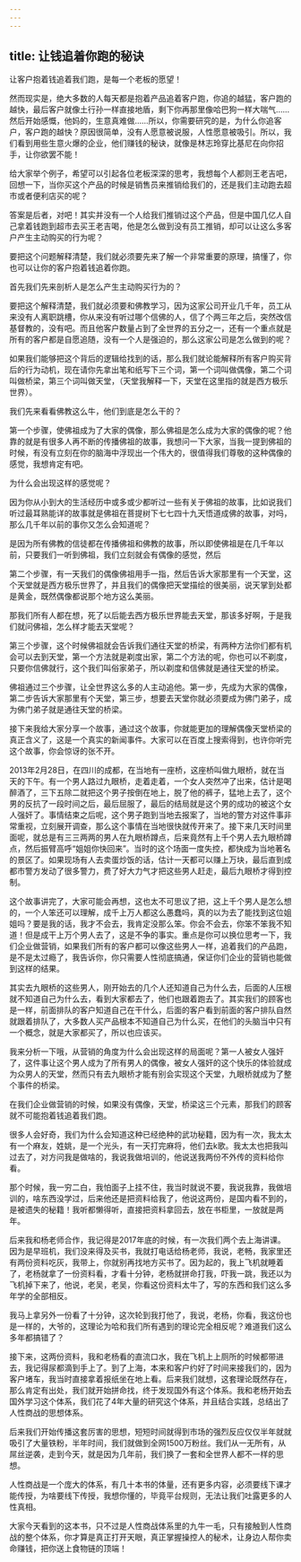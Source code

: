 ```yaml
---
---
---
```

title: 让钱追着你跑的秘诀
---



让客户抱着钱追着我们跑，是每一个老板的愿望！

然而现实是，绝大多数的人每天都是抱着产品追着客户跑，你追的越猛，客户跑的越快，最后客户就像土行孙一样直接地盾，剩下你再那里像哈巴狗一样大喘气……然后开始感慨，他妈的，生意真难做……所以，你需要研究的是，为什么你追客户，客户跑的越快？原因很简单，没有人愿意被说服，人性愿意被吸引。所以，我们看到用些生意火爆的企业，他们赚钱的秘诀，就像是林志玲穿比基尼在向你招手，让你欲罢不能！

给大家举个例子，希望可以引起各位老板深深的思考，我想每个人都则王老吉吧，回想一下，当你买这个产品的时候是销售员来推销给我们的，还是我们主动跑去超市或者便利店买的呢？

答案是后者，对吧！其实并没有一个人给我们推销过这个产品，但是中国几亿人自己拿着钱跑到超市去买王老吉喝，他是怎么做到没有员工推销，却可以让这么多客户产生主动购买的行为呢？

要把这个问题解释清楚，我们就必须要先来了解一个非常重要的原理，搞懂了，你也可以让你的客户抱着钱追着你跑。

首先我们先来剖析人是怎么产生主动购买行为的？

要把这个解释清楚，我们就必须要和佛教学习，因为这家公司开业几千年，员工从来没有人离职跳槽，你从来没有听过哪个信佛的人，信了个两三年之后，突然改信基督教的，没有吧。而且他客户数量占到了全世界的五分之一，还有一个重点就是所有的客户都是自愿追随，没有一个人是强迫的，那么这家公司是怎么做到的呢？

如果我们能够把这个背后的逻辑给找到的话，那么我们就论能解释所有客户购买背后的行为动机，现在请你先拿出笔和纸写下三个词，第一个词叫做偶像，第二个词叫做桥梁，第三个词叫做天堂，（天堂我解释一下，天堂在这里指的就是西方极乐世界）。

我们先来看看佛教这么牛，他们到底是怎么干的？

第一个步骤，使佛祖成为了大家的偶像，那么佛祖是怎么成为大家的偶像的呢？他靠的就是有很多人再不断的传播佛祖的故事，我想问一下大家，当我一提到佛祖的时候，有没有立刻在你的脑海中浮现出一个伟大的，很值得我们尊敬的这种偶像的感觉，我想肯定有吧。

为什么会出现这样的感觉呢？

因为你从小到大的生活经历中或多或少都听过一些有关于佛祖的故事，比如说我们听过最耳熟能详的故事就是佛祖在菩提树下七七四十九天悟道成佛的故事，对吗，那么几千年以前的事你又怎么会知道呢？

是因为所有佛教的信徒都在传播佛祖和佛教的故事，所以即使佛祖是在几千年以前，只要我们一听到佛祖，我们立刻就会有偶像的感觉，然后

第二个步骤，有一天我们的偶像佛祖用手一指，然后告诉大家那里有一个天堂，这个天堂就是西方极乐世界了，并且我们的偶像把天堂描绘的很美丽，说天掌到处都是黄金，既然偶像都说那个地方这么美丽。

那我们所有人都在想，死了以后能去西方极乐世界能去天堂，那该多好啊，于是我们就问佛祖，怎么样才能去天堂呢？

第三个步骤，这个时候佛祖就会告诉我们通往天堂的桥梁，有两种方法你们都有机会可以去到天堂，第一个方法就是剃度出家，第二个方法的呢，你也可以不剃度，只要你信佛就行，这个我们叫俗家弟子，所以剃度和信佛就是通往天堂的桥梁。

佛祖通过三个步骤，让全世界这么多的人主动追他。第一步，先成为大家的偶像，第二步告诉大家那里有个天堂，第三步，想要去天堂你就必须要成为佛门弟子，成为佛门弟子就是通往天堂的桥梁。

接下来我给大家分享一个故事，通过这个故事，你就能更加的理解偶像天堂桥梁的真正含义了，这是一个真实的新闻事件。大家可以在百度上搜索得到，也许你听完这个故事，你会惊讶的张不开。

2013年2月28日，在四川的成都，在当地有一座桥，这座桥叫做九眼桥，就在当天的下午。有一个男人路过九眼桥，走着走着，一个女人突然冲了出来，估计是喝醉酒了，三下五除二就把这个男子按倒在地上，脱了他的裤子，猛地上去了，这个男的反抗了一段时间之后，最后屈服了，最后的结局就是这个男的成功的被这个女人强奸了。事情结束之后呢，这个男子跑到当地去报案了，当地的警方对这件事非常重视，立刻展开调查，那么这个事情在当地很快就传开来了。接下来几天时间里面呢，就总是有三三两两的男人在九眼桥蹲点，后来竟然有上千个男人去九眼桥蹲点，然后振臂高呼“姐姐你快回来”。当时的这个场面一度失控，都快成为当地著名的景区了。如果现场有人去卖蛋炒饭的话，估计一天都可以赚上万块，最后直到成都市警方发动了很多警力，费了好大力气才把这些男人赶走，最后九眼桥才得到控制。

这个故事讲完了，大家可能会再想，这也太不可思议了把，这上千个男人是怎么想的，一个人笨还可以理解，成千上万人都这么愚蠢吗，真的以为去了能找到这位姐姐吗？要是我的话，我才不会去，我肯定没那么笨。你会不会去，你笨不笨我不知道！但是成干上万个男人去了，这是不争的事实。重点是你可以换位思考一下，我们企业做营销，如果我们所有的客户都可以像这些男人一样，追着我们的产品跑，是不是太过瘾了，我告诉你，你只需要人性彻底搞通，保证你们企业的营销也能做到这样的结果。

其实去九眼桥的这些男人，刚开始去的几个人还知道自己为什么去，后面的人压根就不知道自己为什么去，看到大家都去了，他们也跟着跑去了。其实我们的顾客也是一样，前面排队的客户知道自己在干什么，后面的客户看到前面的客户排队自然就跟着排队了，大多数人买产品根本不知道自己为什么买，在他们的头脑当中只有一个概念，就是大家都买了，所以也应该买。

我来分析一下哦，从营销的角度为什么会出现这样的局面呢？第一人被女人强奸了，这件事让这个男人成为了所有男人的偶像，被女人强奸的这个快乐的体验就成为众男人的天堂，然而只有去九眼桥才能有别会实现这个天堂，九眼桥就成为了整个事件的桥梁。

在我们企业做营销的时候，如果没有偶像，天堂，桥梁这三个元素，那我们的顾客就不可能抱着钱追着我们跑。

很多人会好奇，我们为什么会知道这种已经绝种的武功秘籍，因为有一次，我太太有一个麻友，姓姚，是一个光头，有一天打完麻将，他们去k歌。我太太也把我叫过去了，对方问我是做啥的，我说我做培训的，他说送我两份不外传的资料给你看。

那个时候，我一穷二白，我怕面子上挂不住，我当时就说不要，我说我靠，我做培训的，啥东西没学过，后来他还是把资料给我了，他说这两份，是国内看不到的，是被遗失的秘籍！我听都懒得听，直接把资料拿回去，放在书柜里，一放就是两年。

后来我和杨老师合作，我记得是2017年底的时候，有一次我们两个去上海讲课。因为是早班机，我们没来得及买书，我就打电话给杨老师，我说，老畅，我家里还有两份资料吃灰，我带上，你就别再找地方买书了。因为起的，我上飞机就睡着了，老杨就拿了一份资料看，才看十分钟，老杨就拼命打我，吓我一跳，我还以为飞机掉下来了，他说，老吴，老吴，你看这份资料太牛了，写的东西和我们这么多年学的全部相反。

我马上拿另外一份看了十分钟，这次轮到我打他了，我说，老杨，你看，我这份也是一样的，大爷的，这理论为哈和我们所有遇到的理论完全相反呢？难道我们这么多年都搞错了？

接下来，这两份资料，我和老杨看的直流口水，我在飞机上上厕所的时候都带进去，我记得尿都滴到手上了。到了上海，本来和客户约好了时间来接我们的，因为客户堵车，我当时直接拿着报纸坐在地上看。后来我们就想，这套理论既然存在，那么肯定有出处，我们就开始拼命找，终于发现国外有这个体系。我和老杨开始去国外学习这个体系，我们花了4年大量的研究这个体系，并且结合实践，总结出了人性商战的思想体系。

后来我们开始传播这套厉害的思想，短短时间就得到市场的强烈反应仅仅半年就就吸引了大量铁粉，半年时间，我们就做到全网1500万粉丝。我们从一无所有，从屌丝逆袭，走到今天，就是因为几年前，我们换了一套和全世界人都不一样的思想。

人性商战是一个庞大的体系，有几十本书的体量，还有更多内容，必须要线下课才能传授，为啥要线下传授，我想你懂的，毕竟平台规则，无法让我们吐露更多的人性真相。

大家今天看到的这本书，只不过是人性商战体系里的九牛一毛，只有接触到人性商战的整个体系，你才算是真正打开天眼，真正掌握操控人的秘术，让身边人帮你卖命赚钱，把你送上食物链的顶端！